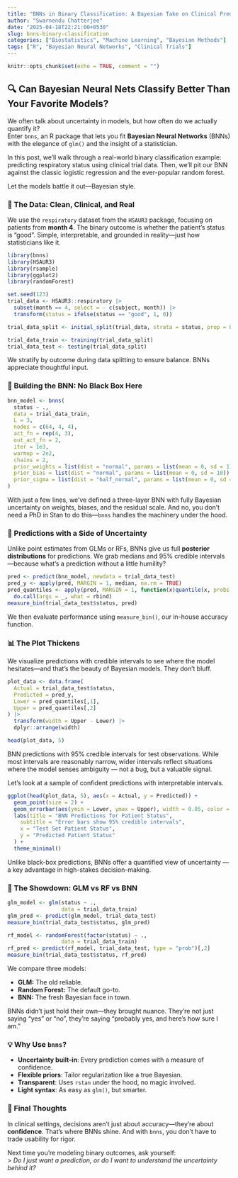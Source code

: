 ```yaml
---
title: "BNNs in Binary Classification: A Bayesian Take on Clinical Prediction"
author: "Swarnendu Chatterjee"
date: "2025-04-18T22:21:00+0530"
slug: bnns-binary-classification
categories: ["Biostatistics", "Machine Learning", "Bayesian Methods"]
tags: ["R", "Bayesian Neural Networks", "Clinical Trials"]
---
```


```r
knitr::opts_chunk$set(echo = TRUE, comment = "")
```

## 🔍 Can Bayesian Neural Nets Classify Better Than Your Favorite Models?

We often talk about uncertainty in models, but how often do we actually quantify it?\
Enter `bnns`, an R package that lets you fit **Bayesian Neural Networks** (BNNs) with the elegance of `glm()` and the insight of a statistician.

In this post, we’ll walk through a real-world binary classification example: predicting respiratory status using clinical trial data. Then, we’ll pit our BNN against the classic logistic regression and the ever-popular random forest.

Let the models battle it out—Bayesian style.

### 🧪 The Data: Clean, Clinical, and Real

We use the `respiratory` dataset from the `HSAUR3` package, focusing on patients from **month 4**. The binary outcome is whether the patient's status is "good". Simple, interpretable, and grounded in reality—just how statisticians like it.

```r
library(bnns)
library(HSAUR3)
library(rsample)
library(ggplot2)
library(randomForest)

set.seed(123)
trial_data <- HSAUR3::respiratory |>
  subset(month == 4, select = - c(subject, month)) |>
  transform(status = ifelse(status == "good", 1, 0))

trial_data_split <- initial_split(trial_data, strata = status, prop = 0.8)

trial_data_train <- training(trial_data_split)
trial_data_test <- testing(trial_data_split)
```

We stratify by outcome during data splitting to ensure balance. BNNs appreciate thoughtful input.

### 🧠 Building the BNN: No Black Box Here

```r
bnn_model <- bnns(
  status ~ .,
  data = trial_data_train,
  L = 3,
  nodes = c(64, 4, 4),
  act_fn = rep(4, 3),
  out_act_fn = 2,
  iter = 1e3,
  warmup = 2e2,
  chains = 2,
  prior_weights = list(dist = "normal", params = list(mean = 0, sd = 1)),
  prior_bias = list(dist = "normal", params = list(mean = 0, sd = 10)),
  prior_sigma = list(dist = "half_normal", params = list(mean = 0, sd = 1))
)
```

With just a few lines, we’ve defined a three-layer BNN with fully Bayesian uncertainty on weights, biases, and the residual scale. And no, you don’t need a PhD in Stan to do this—`bnns` handles the machinery under the hood.

### 🔮 Predictions with a Side of Uncertainty

Unlike point estimates from GLMs or RFs, BNNs give us full **posterior distributions** for predictions. We grab medians and 95% credible intervals—because what’s a prediction without a little humility?

```r
pred <- predict(bnn_model, newdata = trial_data_test)
pred_y <- apply(pred, MARGIN = 1, median, na.rm = TRUE)
pred_quantiles <- apply(pred, MARGIN = 1, function(x)quantile(x, probs = c(0.025, 0.975), na.rm = TRUE), simplify = FALSE) |>
  do.call(args = _, what = rbind)
measure_bin(trial_data_test$status, pred)
```

We then evaluate performance using `measure_bin()`, our in-house accuracy function.

### 📊 The Plot Thickens

We visualize predictions with credible intervals to see where the model hesitates—and that’s the beauty of Bayesian models. They don’t bluff.

```r
plot_data <- data.frame(
  Actual = trial_data_test$status,
  Predicted = pred_y,
  Lower = pred_quantiles[,1],
  Upper = pred_quantiles[,2]
) |>
  transform(width = Upper - Lower) |>
  dplyr::arrange(width)

head(plot_data, 5)
```

BNN predictions with 95% credible intervals for test observations. While most intervals are reasonably narrow, wider intervals reflect situations where the model senses ambiguity — not a bug, but a valuable signal.

Let’s look at a sample of confident predictions with interpretable intervals.

```r
ggplot(head(plot_data, 5), aes(x = Actual, y = Predicted)) +
  geom_point(size = 2) +
  geom_errorbar(aes(ymin = Lower, ymax = Upper), width = 0.05, color = "steelblue") +
  labs(title = "BNN Predictions for Patient Status",
    subtitle = "Error bars show 95% credible intervals",
    x = "Test Set Patient Status",
    y = "Predicted Patient Status"
  ) +
  theme_minimal()
```

Unlike black-box predictions, BNNs offer a quantified view of uncertainty — a key advantage in high-stakes decision-making.

### 🥊 The Showdown: GLM vs RF vs BNN

```r
glm_model <- glm(status ~ .,
                 data = trial_data_train)
glm_pred <- predict(glm_model, trial_data_test)
measure_bin(trial_data_test$status, glm_pred)

rf_model <- randomForest(factor(status) ~ .,
                 data = trial_data_train)
rf_pred <- predict(rf_model, trial_data_test, type = "prob")[,2]
measure_bin(trial_data_test$status, rf_pred)
```

We compare three models:

-   **GLM:** The old reliable.
-   **Random Forest:** The default go-to.
-   **BNN:** The fresh Bayesian face in town.

BNNs didn’t just hold their own—they brought nuance. They’re not just saying “yes” or “no”, they’re saying “probably yes, and here’s how sure I am.”

### 💡 Why Use `bnns`?

-   **Uncertainty built-in**: Every prediction comes with a measure of confidence.
-   **Flexible priors**: Tailor regularization like a true Bayesian.
-   **Transparent**: Uses `rstan` under the hood, no magic involved.
-   **Light syntax**: As easy as `glm()`, but smarter.

### 🚀 Final Thoughts

In clinical settings, decisions aren’t just about accuracy—they’re about **confidence**. That’s where BNNs shine. And with `bnns`, you don’t have to trade usability for rigor.

Next time you're modeling binary outcomes, ask yourself:\
\> *Do I just want a prediction, or do I want to understand the uncertainty behind it?*
